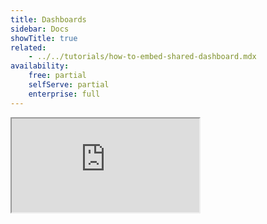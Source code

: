 ```yaml
---
title: Dashboards
sidebar: Docs
showTitle: true
related:
    - ../../tutorials/how-to-embed-shared-dashboard.mdx
availability:
    free: partial
    selfServe: partial
    enterprise: full
---
```




<iframe
    src="https://www.youtube-nocookie.com/embed/2jQco8hEvTI?start=441"
    className="rounded shadow-xl"
/>

Dashboards are the easiest way to track all your most important product and performance metrics.

Unlike [notebooks](/docs/notebooks), which are ideal of adhoc analysis of specific issues, dashboards are designed for tracking common metrics over time. 

You can create a new dashboard from scratch, but we also offer numerous [dashboard templates](/templates) for tracking things like [website metrics](/templates/website-dashboard), [product health metrics](/templates/health-dashboard), and [metrics for large language models](/docs/ai-engineering/llm-insights).

<ProductScreenshot
    imageLight = {dashboardLight} 
    imageDark = {dashboardDark}
    classes="rounded"
    alt="Example of a dashboard"
/>

## Creating a new dashboard

1. Click on 'Dashboards' in the left hand navigation and then **New Dashboard**.
1. You can create a dashboard from a list of [available templates](/templates), or select **Blank Dashboard** to start from scratch.
1. Name your dashboard, add some optional details if desired.
1. Your dashboard will be empty – click **+New insight** to create an insight to add.
1. Dashboards support all the core [product analyists insights](/docs/product-analytics/insights).
1. Click **Save & add to dashboard** when you've created your insight.

If you already have some insights set up, an alternative approach is to click 'Add to dashboard' in any insight. 

> **Important:** Insights can appear on multiple dashboards at the same time, so you don't have to create multiple copies of the same insight.

## Dates and filters

### Date range overrides

New dashboards are set to 'No date range overide' by default. This means all insights will use the date range applied in their configuration. 

Changing the date range on a dashboard forces all the insights to use the same date range, but this doesn't impact the date range that's shown when viewing an individual insights.

### Dashboard filters

Dashboards also support most of the same filters as individual insights, including:

- **Event properties:** Properties stored on event, such as the `Current URL` when the event was triggered.
- **Person properties:** Properties of individual users, such as `company_name`.
- **Feature flags:** Filtering for users with a specific feature flag enabled.
- **Group properties:** Account-level properties, like `organization_id`, which are only available if you have the [group analytics](/docs/product-analytics/group-analytics) add-on.
- **Cohorts:** Filtering by [cohorts](/docs/data/cohorts) of users you've already created.

<ProductVideo
    videoLight = {dashboardfiltersLight} 
    videoDark = {dashboardfiltersDark}
    classes="rounded"
    alt="Adding a dashboard filter"
/>

Using filters on dashboards is a useful way to compare usage between different types of users without recreating insights over and over.

You could, for example, duplicate a dashboard – click on the '...' menu and click 'Duplicate' – and apply different filters to each version of the dashboard.

## Dashboard options

### Editing the layout

You can move and resize all the insights on a dashboard by entering the 'Edit layout' mode. 

You can do this in three ways:

- Tap 'E' on your keyboard
- Click on the '...' icon at the top of the dashboard and click 'Edit layout'
- Click on the '...' icon on any insight card and click 'Edit layout'

Tapping 'F' enabled fullscreen mode.

### Sharing a dashboard

By clicking 'Share' in the top right corner you can:

-   Restrict edit access to certain members within a project. Dashboards can be shared either by members with administrator privileges, or by the dashboard creator. ([Teams add-on](/pricing) required).

-   Create a link to share your dashboard publicly, or embed your dashboard on a website. Read more about this in our [sharing and embedding docs](/docs/product-analytics/sharing).

### Auto refresh

You can manually refresh a dashboard at any time, but you can also set it to automatically refresh.

To do so, click the dropdown arrow next to refresh button, turn on auto refresh and choose your refresh interval.

This is useful if you have a PostHog dashboard on a TV screen for others to see.

**Important:** Auto refresh only works when the browser tab is active.

## Further reading

Want to know more about what's possible with Dashboards in PostHog? Try these tutorials:

-   [How to embed a shared dashboard in a web page](/tutorials/how-to-embed-shared-dashboard)

Want more? Check our [full list of PostHog tutorials](/tutorials).
